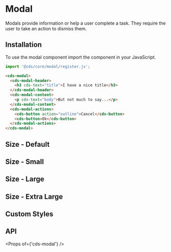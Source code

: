 
<Meta title="Components/Modal/Getting Started" />

# Modal

Modals provide information or help a user complete a task. They require the user to take an action to dismiss them.

## Installation

To use the modal component import the component in your JavaScript.

```typescript
import '@cds/core/modal/register.js';
```

```html
<cds-modal>
  <cds-modal-header>
    <h3 cds-text="title">I have a nice title</h3>
  </cds-modal-header>
  <cds-modal-content>
    <p cds-text="body">But not much to say...</p>
  </cds-modal-content>
  <cds-modal-actions>
    <cds-button action="outline">Cancel</cds-button>
    <cds-button>Ok</cds-button>
  </cds-modal-actions>
</cds-modal>
```

## Size - Default

<Preview>
  <Story id="components-modal-stories--default-size" />
</Preview>

## Size - Small

<Preview>
  <Story id="components-modal-stories--small" />
</Preview>

## Size - Large

<Preview>
  <Story id="components-modal-stories--large" />
</Preview>

## Size - Extra Large

<Preview>
  <Story id="components-modal-stories--extra-large" />
</Preview>

## Custom Styles

<Preview>
  <Story id="components-modal-stories--custom-styles" />
</Preview>

## API

<Props of={'cds-modal'} />
